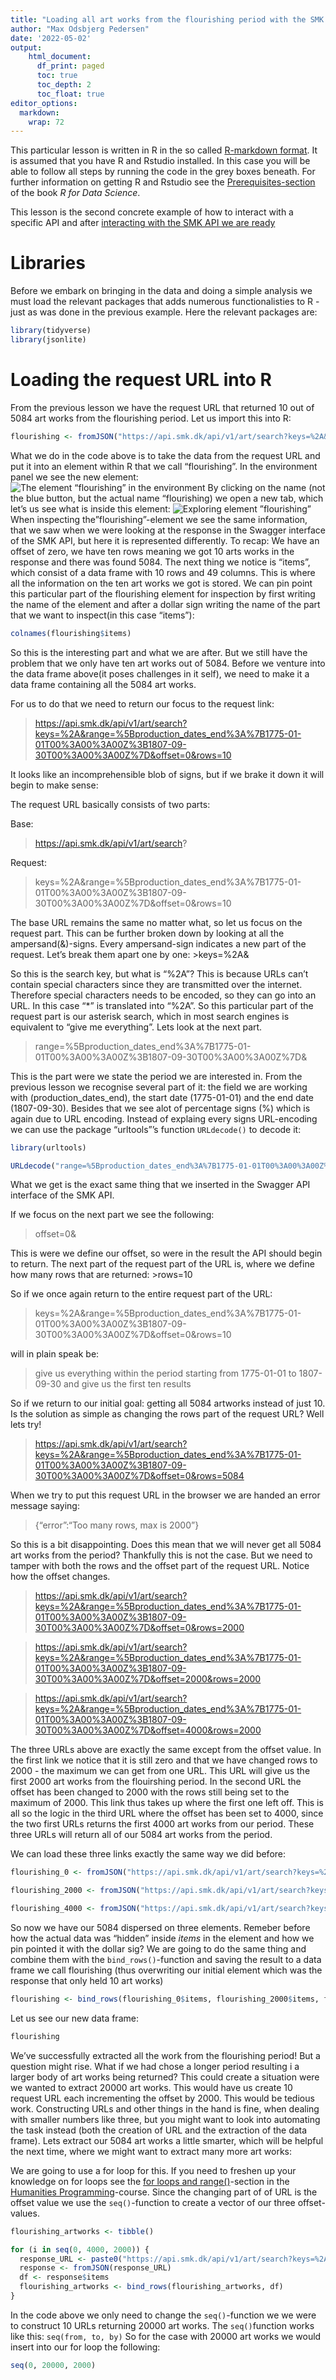 ```yaml
---
title: "Loading all art works from the flourishing period with the SMK API into R"
author: "Max Odsbjerg Pedersen"
date: '2022-05-02'
output: 
    html_document:
      df_print: paged
      toc: true
      toc_depth: 2
      toc_float: true
editor_options: 
  markdown: 
    wrap: 72
---
```

This particular lesson is written in R in the so called [R-markdown format](https://r4ds.had.co.nz/r-markdown.html). It is assumed that you have R and Rstudio installed. In this case you will be able to follow all steps by running the code in the grey boxes beneath. For further information on getting R and Rstudio see the [Prerequisites-section](https://r4ds.had.co.nz/introduction.html#prerequisites) of the book *R for Data Science*. 

This lesson is the second concrete example of how to interact with a specific API and after [interacting with the SMK API we are ready](https://github.com/maxodsbjerg/CHCAA_API_lesson/blob/main/API_examples/2_smk/1_smk_swagger/interacting_with_smk_range.md)


# Libraries

Before we embark on bringing in the data and doing a simple analysis we must load the relevant packages that adds numerous functionalisties to R - just as was done in the previous example. Here the relevant packages are:

```r
library(tidyverse)
library(jsonlite)
```


# Loading the request URL into R

From the previous lesson we have the request URL that returned 10 out of
5084 art works from the flourishing period. Let us import this into R:

```r
flourishing <- fromJSON("https://api.smk.dk/api/v1/art/search?keys=%2A&range=%5Bproduction_dates_end%3A%7B1775-01-01T00%3A00%3A00Z%3B1807-09-30T00%3A00%3A00Z%7D&offset=0&rows=10")
```

What we do in the code above is to take the data from the request URL
and put it into an element within R that we call "flourishing". In the
environment panel we see the new element: ![The element "flourishing" in
the
environment](pic/screenshots/loading_all_flourishing_works/0_environment.png)
By clicking on the name (not the blue button, but the actual name
"flourishing) we open a new tab, which let's us see what is inside this
element: ![Exploring element
"flourishing"](pic/screenshots/loading_all_flourishing_works/1_flouirishing_element.png)
When inspecting the "flourishing"-element we see the same information,
that we saw when we were looking at the response in the Swagger
interface of the SMK API, but here it is represented differently. To
recap: We have an offset of zero, we have ten rows meaning we got 10 arts
works in the response and there was found 5084. The next thing we notice
is "items", which consist of a data frame with 10 rows and 49 columns.
This is where all the information on the ten art works we got is stored.
We can pin point this particular part of the flourishing element for
inspection by first writing the name of the element and after a dollar
sign writing the name of the part that we want to inspect(in this case
"items"):

```r
colnames(flourishing$items)
```

So this is the interesting part and what we are after. But we still have
the problem that we only have ten art works out of 5084. Before we
venture into the data frame above(it poses challenges in it self), we
need to make it a data frame containing all the 5084 art works.

For us to do that we need to return our focus to the request link:

> <https://api.smk.dk/api/v1/art/search?keys=%2A&range=%5Bproduction_dates_end%3A%7B1775-01-01T00%3A00%3A00Z%3B1807-09-30T00%3A00%3A00Z%7D&offset=0&rows=10>

It looks like an incomprehensible blob of signs, but if we brake it down
it will begin to make sense:

The request URL basically consists of two parts:

Base:

> <https://api.smk.dk/api/v1/art/search>?

Request:

> keys=%2A&range=%5Bproduction_dates_end%3A%7B1775-01-01T00%3A00%3A00Z%3B1807-09-30T00%3A00%3A00Z%7D&offset=0&rows=10

The base URL remains the same no matter what, so let us focus on the
request part. This can be further broken down by looking at all the
ampersand(&)-signs. Every ampersand-sign indicates a new part of the
request. Let's break them apart one by one: \>keys=%2A&

So this is the search key, but what is "%2A"? This is because URLs can't
contain special characters since they are transmitted over the internet.
Therefore special characters needs to be encoded, so they can go into an
URL. In this case "\*" is translated into "%2A". So this particular part
of the request part is our asterisk search, which in most search engines
is equivalent to "give me everything". Lets look at the next part.

> range=%5Bproduction_dates_end%3A%7B1775-01-01T00%3A00%3A00Z%3B1807-09-30T00%3A00%3A00Z%7D&

This is the part were we state the period we are interested in. From the
previous lesson we recognise several part of it: the field we are
working with (production_dates_end), the start date (1775-01-01) and the
end date (1807-09-30). Besides that we see alot of percentage signs (%)
which is again due to URL encoding. Instead of explaing every signs
URL-encoding we can use the package "urltools"'s function `URLdecode()`
to decode it:

```r
library(urltools)

URLdecode("range=%5Bproduction_dates_end%3A%7B1775-01-01T00%3A00%3A00Z%3B1807-09-30T00%3A00%3A00Z%7D&")
```

What we get is the exact same thing that we inserted in the Swagger API
interface of the SMK API.

If we focus on the next part we see the following:

> offset=0&

This is were we define our offset, so were in the result the API should
begin to return. The next part of the request part of the URL is, where
we define how many rows that are returned: \>rows=10

So if we once again return to the entire request part of the URL:

> keys=%2A&range=%5Bproduction_dates_end%3A%7B1775-01-01T00%3A00%3A00Z%3B1807-09-30T00%3A00%3A00Z%7D&offset=0&rows=10

will in plain speak be:

> give us everything within the period starting from 1775-01-01 to
> 1807-09-30 and give us the first ten results

So if we return to our initial goal: getting all 5084 artworks instead
of just 10. Is the solution as simple as changing the rows part of the
request URL? Well lets try!

> <https://api.smk.dk/api/v1/art/search?keys=%2A&range=%5Bproduction_dates_end%3A%7B1775-01-01T00%3A00%3A00Z%3B1807-09-30T00%3A00%3A00Z%7D&offset=0&rows=5084>

When we try to put this request URL in the browser we are handed an
error message saying:

> {"error":"Too many rows, max is 2000"}

So this is a bit disappointing. Does this mean that we will never get
all 5084 art works from the period? Thankfully this is not the case. But
we need to tamper with both the rows and the offset part of the request
URL. Notice how the offset changes.

> <https://api.smk.dk/api/v1/art/search?keys=%2A&range=%5Bproduction_dates_end%3A%7B1775-01-01T00%3A00%3A00Z%3B1807-09-30T00%3A00%3A00Z%7D&offset=0&rows=2000>

> <https://api.smk.dk/api/v1/art/search?keys=%2A&range=%5Bproduction_dates_end%3A%7B1775-01-01T00%3A00%3A00Z%3B1807-09-30T00%3A00%3A00Z%7D&offset=2000&rows=2000>

> <https://api.smk.dk/api/v1/art/search?keys=%2A&range=%5Bproduction_dates_end%3A%7B1775-01-01T00%3A00%3A00Z%3B1807-09-30T00%3A00%3A00Z%7D&offset=4000&rows=2000>

The three URLs above are exactly the same except from the offset value.
In the first link we notice that it is still zero and that we have
changed rows to 2000 - the maximum we can get from one URL. This URL
will give us the first 2000 art works from the flouirshing period. In
the second URL the offset has been changed to 2000 with the rows still
being set to the maximum of 2000. This link thus takes up where the
first one left off. This is all so the logic in the third URL where the
offset has been set to 4000, since the two first URLs returns the first
4000 art works from our period. These three URLs will return all of our
5084 art works from the period.

We can load these three links exactly the same way we did before:

```r
flourishing_0 <- fromJSON("https://api.smk.dk/api/v1/art/search?keys=%2A&range=%5Bproduction_dates_end%3A%7B1775-01-01T00%3A00%3A00Z%3B1807-09-30T00%3A00%3A00Z%7D&offset=0&rows=2000")

flourishing_2000 <- fromJSON("https://api.smk.dk/api/v1/art/search?keys=%2A&range=%5Bproduction_dates_end%3A%7B1775-01-01T00%3A00%3A00Z%3B1807-09-30T00%3A00%3A00Z%7D&offset=2000&rows=2000")

flourishing_4000 <- fromJSON("https://api.smk.dk/api/v1/art/search?keys=%2A&range=%5Bproduction_dates_end%3A%7B1775-01-01T00%3A00%3A00Z%3B1807-09-30T00%3A00%3A00Z%7D&offset=4000&rows=2000")

```

So now we have our 5084 dispersed on three elements. Remeber before how
the actual data was "hidden" inside *items* in the element and how we
pin pointed it with the dollar sig? We are going to do the same thing
and combine them with the `bind_rows()`-function and saving the result
to a data frame we call flourishing (thus overwriting our initial
element which was the response that only held 10 art works)

```r
flourishing <- bind_rows(flourishing_0$items, flourishing_2000$items, flourishing_4000$items)
```

Let us see our new data frame:

```r
flourishing
```

We've successfully extracted all the work from the flourishing period!
But a question might rise. What if we had chose a longer period
resulting i a larger body of art works being returned? This could create
a situation were we wanted to extract 20000 art works. This would have
us create 10 request URL each incrementing the offset by 2000. This
would be tedious work. Constructing URLs and other things in the hand is
fine, when dealing with smaller numbers like three, but you might want
to look into automating the task instead (both the creation of URL and
the extraction of the data frame). Lets extract our 5084 art works a
little smarter, which will be helpful the next time, where we might want
to extract many more art works:

We are going to use a for loop for this. If you need to freshen up your
knowledge on for loops see the [for loops and
range()](https://chcaa.au.dk/#/courses/Humanities_Programming/modules/Control_Flow#for%20loops%20and%20range())-section
in the [Humanities
Programming](https://chcaa.au.dk/#/courses/Humanities_Programming)-course.
Since the changing part of of URL is the offset value we use the
`seq()`-function to create a vector of our three offset-values.

```r
flourishing_artworks <- tibble()

for (i in seq(0, 4000, 2000)) {
  response_URL <- paste0("https://api.smk.dk/api/v1/art/search?keys=%2A&range=%5Bproduction_dates_end%3A%7B1775-01-01T00%3A00%3A00Z%3B1807-09-30T00%3A00%3A00Z%7D&offset=", i, "&rows=2000")
  response <- fromJSON(response_URL)
  df <- response$items
  flourishing_artworks <- bind_rows(flourishing_artworks, df)
}
```

In the code above we only need to change the `seq()`-function we we were
to construct 10 URLs returning 20000 art works. The `seq()`function
works like this: `seq(from, to, by)` So for the case with 20000 art
works we would insert into our for loop the following:

```r
seq(0, 20000, 2000)
```
